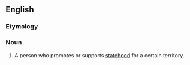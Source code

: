 ==English==

===Etymology===
{{suffix|en|statehood|er}}

===Noun===
{{en-noun}}

# A person who promotes or supports [[statehood]] for a certain territory.